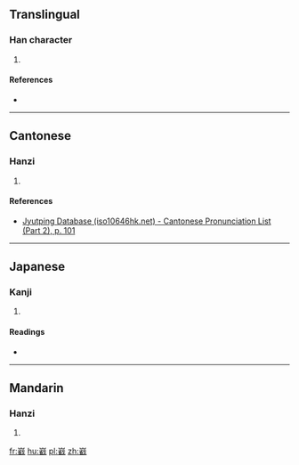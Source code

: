 ==Translingual==

===Han character===
{{Han char|rn=46|rad=山|as=15|sn=18|four=2225<sub>3</sub>|canj=山火土戈 (UFGI)|ids=⿱[[山]]⿰[[雀]][[戈]]}}

# {{defn|Han|sort=山15}}

====References====
* {{Han ref|kx=0322.061|dkj=08581|hdz=10804.120|uh=5DC0|ud=24000|bh=EFC4|bd=61380}}

----

==Cantonese==

===Hanzi===
{{yue-hanzi|jyut=[[zit3]]|y=jit3}}

# {{defn|lang=yue|sort=山15}}

====References====
* [http://www.iso10646hk.net/jp/document/download.jsp Jyutping Database (iso10646hk.net) - Cantonese Pronunciation List (Part 2), p. 101]

----

==Japanese==

===Kanji===
{{ja-kanji|grade=|rs=山15}}

# {{defn|lang=ja|sort=山15}}

====Readings====
* {{ja-readings|on=[[さつ]] (satsu), [[ざち]] (zachi), [[せつ]] (setsu), [[ぜち]] (zechi)|kun=}}

----

==Mandarin==

===Hanzi===
{{cmn-hanzi|pin=[[jié]] ([[jie2]])|wg=chieh<sup>2</sup>}}

# {{defn|lang=cmn|sort=山15}}

[[fr:巀]]
[[hu:巀]]
[[pl:巀]]
[[zh:巀]]